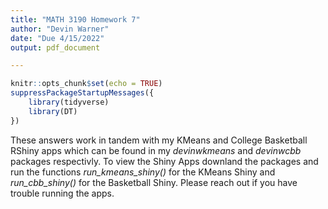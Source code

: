 ```yaml
---
title: "MATH 3190 Homework 7"
author: "Devin Warner"
date: "Due 4/15/2022"
output: pdf_document

---
```

```r
knitr::opts_chunk$set(echo = TRUE)
suppressPackageStartupMessages({
    library(tidyverse)
    library(DT)
})
```

These answers work in tandem with my KMeans and College Basketball RShiny apps which can be found in my *devinwkmeans* and *devinwcbb* packages respectivly. To view the Shiny Apps downland the packages and run the functions *run_kmeans_shiny()* for the KMeans Shiny and *run_cbb_shiny()* for the Basketball Shiny. Please reach out if you have trouble running the apps. 

\begin{enumerate}
   \item (50 points) Here we will modify your K-means package and Shiny App to include K nearest neighbor, principle components, and umap functions. Please do the following: 
    \begin{enumerate}
    \item {\bf Kmeans:} Change your K-means algorithm to allow for the users choice of 1 or more input variables (currently using 2), still allowing for the user to choose $K$ and display the two dimensions of choice (as is the case currently). Change K-means plotting function (and thus the app) to display iris species in different colors and classification group using shapes (add a legend to this plot). Apply cross-validation to identify the the optimal value for $K$ for the iris dataset. \\
    
    On the K-Means tab, users now have the option to select radio buttons of the variables they would like to use while clustering. The plot still only shows two variables at a time, but the results change depending on what variables are being clustered. A warning is given if a variable is being plot that is not also being clustered by. \\
    
    The user can still change the number of clusters they would like. We determined in class that we couldn't run cross validation on k-means, and so after some data exploration I have decided (and its pretty intuitive) that the optimal value of $K$ is 3 for this dataset. \\
    
    
    \item {\bf K nearest neighbors:} Write a function that plots the classification results of a K nearest neighbors algorithm for the users choice of 1 or more input variables and the user's choice of $K$. Plot points in two dimensions (user's choice) and display iris species in different colors and classification group using shapes (add a legend). Add this to the K-means Shiny App. Apply cross-validation to identify the the optimal value for $K$ for the iris dataset.  \\
    
    The kNN tab on the Shiny app includes the changes requested in this question. In the background, the \texttt{iris} dataset is split into training and testing data. What is plotted is the predicted \texttt{Species} of the testing observations using (user's choice) k-nearest neighbors, as well as the actual \texttt{Species} of the of the testing observation. \\
    
    \item {\bf Dimension reduction:} write a function that applies dimension reduction methods (PCA, UMAP) to a dataset and plots a user's choice of reduced components in two dimensions (UMAP only provides two), and color the points based on iris species (add a legend). \\
    
    The Dimension Reduction tab on the Shiny app includes both Principle Component and UMAP methods and includes the functionality requested in the question. The first table shows the rotation values for each PC, and the second table shown the proportion of variance explained by each PC. \\
    
    \item Which methods would you prefer for classification or analysis for the iris dataset? \\
    
    Personaly I would use PCA and take the first two components, and then a kNN for classification. I like how PCA groups each of the observations into their respective \texttt{Species}, and the kNN appears to be very accurate for prediction. I think this method will give us our best results.  \\
    
    \end{enumerate}
    
    \item (50 points) For your basketball dataset, \texttt{mutate} or \texttt{summarize} a new dataset that contains the following for each team: average points scored (total, home, away), average points allowed (total, home, away), score difference (total, home, away), winning percentage (total, home, away) new columns for each team (may need to use a log or logistic transformation), conference (get help from Akhil), whether or not they participated in the tournament, and any other relevant statistic or summary measure may think of (if you come up with something good, share with the class!). Do the following: 
    \begin{enumerate}
        \item Fit a LASSO model to predict factors that predict final winning percentage (might have to use a log or logistic transformation on the percentage). Exclude home and away winning percentage. Identify a "best" value for $\lambda$ and interpret your model. \\
        
        The LASSO tab of the Basketball Shiny app includes the functionality requested. The default value of $\lambda$ is given from the \texttt{cv.glmnet()$lambda.min} function. The app allows the user to change the value of $\lambda$. A vertical bar on the two plots shows the current value of $\lambda$. A table on the bottom shows the coefficient values for the LASSO model with the given $\lambda$ value. As the data scientist, I think the best log($\lambda$) is approximately -3.89. This leaves us with the four most important variables without a significant increase is MSE nor a significant decrease in $R^2$. \\
        
        Using log($\lambda$) = -3.89 leaves us with the variables \texttt{avg_point_sc_home} (Average Points Scored at Home),\texttt{avg_sc_diff_home} (Average Score Difference Home),\texttt{avg_sc_diff_vis} (Average Score Difference Away), and \texttt{tournament} (Paricipated in NCAA tournament). This model has a testing MSE of 0.0125 and an $R^2$ of 0.8888. I am surprised that the model kept both home and away score difference variables rather than only including the total score difference variable. This shows us that being able to win games as the visiting team has an important effect of total win percentage. \\
        
        When I first sent you a picture of my LASSO model I did not have the \texttt{tournament} variable, as well as this other difference: Many of the teams without conference information (not D1 teams) had NA values for home metrics. These teams only played 1 or 2 games during the season, and none of them were at home. The original LASSO kept these values as NA, and the best model had 3 variables. When I moved forward to PCA (which doesn't like NA), I had to replace the NA's with 0. This changed the results of my LASSO to what it is now. This change fascinates me, and I don't have a good reason why it changed. \\
        
        \item Use PCA and UMAP to provide a two-dimensional map for all of these variables except conference and tournament participation. Try to interpret the PCA rotations. In the plot, do you see any patterns (e.g. conference? tournament appearance?). Do these reductions work better than the individual vairable alone? Add a dimension reduction feature to your basketball Shiny App.  \\
        
        The Dimension Reduction tab on the Basketball Shiny app includes the requested functionality. The principle components are made using all numeric variables in the dataset expect for \texttt{tournament}. The two tables at the bottom show the rotation values and proportion of variance explained by each PC. \\
        
        The first 3 principle components are enough to expain more than 95% of the variance in the data. Plotting these components shows a distinct difference between teams with conferences (D1) and teams without conferences (not D1). Because of this distinction, I decided to include an option to filter for D1 teams to see if we could glean any other insights. \\
        
        When the filter is selected, the whole PCA is run again with the dataset filtered for teams that have conferene values. Again, the first three PCs explains about 95% of the variation in the points. Looking at the plot it is difficult to see any seperation of conferences, but we can see that most NCAA tournament participants are on the left side of the plot. 
        
    \end{enumerate}

\end{enumerate}
